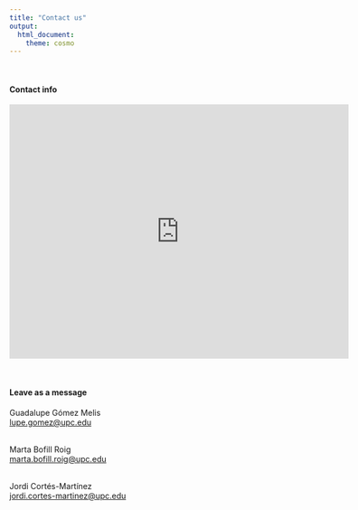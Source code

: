 ---
title: "Contact us"
output:
  html_document:
    theme: cosmo
---

```{=html}
<style type="text/css">
h1.title {
  font-size: 36px;
  font-weight: 500;
  color: DarkRed;
  text-align: center;
}
</style>
```


<br>

#### Contact info

```{=html}
<iframe src="https://www.google.com/maps/embed?pb=!1m18!1m12!1m3!1d9907.715087637776!2d2.109967277243092!3d41.38795289595824!2m3!1f0!2f0!3f0!3m2!1i1024!2i768!4f13.1!3m3!1m2!1s0x12a4992d375a8d5b%3A0x40e2c879c19d6c87!2sUPC%20Campus%20Nord!5e1!3m2!1sca!2ses!4v1733307507854!5m2!1sca!2ses" width="600" height="450" style="border:0;" allowfullscreen="" loading="lazy" referrerpolicy="no-referrer-when-downgrade"></iframe>
```
<br>

#### Leave as a message

Guadalupe Gómez Melis\
[lupe.gomez\@upc.edu](mailto:lupe.gomez@upc.edu){.email}\
<br>

Marta Bofill Roig\
[marta.bofill.roig\@upc.edu](mailto:marta.bofill.roig@upc.edu){.email}\
<br>

Jordi Cortés-Martínez\
[jordi.cortes-martinez\@upc.edu](mailto:jordi.cortes-martinez@upc.edu){.email}
